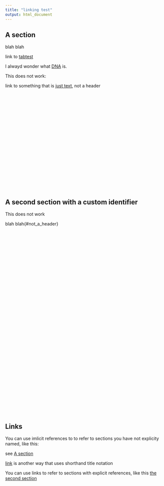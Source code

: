 ```yaml
---
title: "linking test"
output: html_document
---
```


## A section

blah blah

link to [tabtest](tabtest.html#tabbed_knowledgebase)

I alwayd wonder what [DNA](def_bio.html#DNA) is.

This does not work:

link to something that is [just text](#not_a_header), not a header


<br><br><br><br><br><br><br><br><br><br><br><br><br><br><br><br><br><br>

## A second section with a custom identifier {#custom}

This does not work

blah blah{#not_a_header}
<br><br><br><br><br><br><br><br><br><br><br><br><br><br><br><br><br><br><br><br><br><br><br><br><br><br><br><br><br><br><br><br><br><br><br><br>
\pagebreak

## Links

You can use imlicit references to to refer to sections
you have not explicity named, like this:

see [A section]

[link](#a-section) is another way that uses shorthand title notation

You can use links to refer to sections with explicit
references, like this [the second section](#custom)